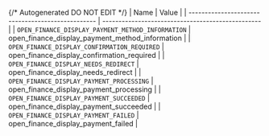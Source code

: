 {/* Autogenerated DO NOT EDIT  */}
| Name                                              | Value                                             |
| ------------------------------------------------- | ------------------------------------------------- |
| `OPEN_FINANCE_DISPLAY_PAYMENT_METHOD_INFORMATION` | open_finance_display_payment_method_information   |
| `OPEN_FINANCE_DISPLAY_CONFIRMATION_REQUIRED`      | open_finance_display_confirmation_required        |
| `OPEN_FINANCE_DISPLAY_NEEDS_REDIRECT`             | open_finance_display_needs_redirect               |
| `OPEN_FINANCE_DISPLAY_PAYMENT_PROCESSING`         | open_finance_display_payment_processing           |
| `OPEN_FINANCE_DISPLAY_PAYMENT_SUCCEEDED`          | open_finance_display_payment_succeeded            |
| `OPEN_FINANCE_DISPLAY_PAYMENT_FAILED`             | open_finance_display_payment_failed               |